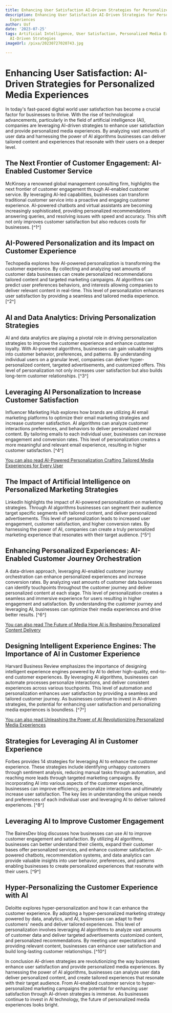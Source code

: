 ```yaml
---
title: Enhancing User Satisfaction AI-Driven Strategies for Personalized Media Experiences
description: Enhancing User Satisfaction AI-Driven Strategies for Personalized Media
  Experiences
author: Usf
date: '2023-07-25'
tags: Artificial Intelligence, User Satisfaction, Personalized Media Experiences,
  AI-Driven Strategies
imageUrl: /pixa/20230727020743.jpg

---
```

# Enhancing User Satisfaction: AI-Driven Strategies for Personalized Media Experiences

In today's fast-paced digital world user satisfaction has become a crucial factor for businesses to thrive. With the rise of technological  advancements, particularly in the field of artificial intelligence (AI),  companies are leveraging AI-driven strategies to enhance user satisfaction and provide  personalized media experiences.  By analyzing vast amounts of user data  and harnessing  the power of AI algorithms businesses can deliver tailored content and  experiences that resonate with their  users on a deeper level.

## The Next  Frontier of Customer Engagement:  AI-Enabled Customer Service

McKinsey a renowned global management  consulting firm, highlights the next frontier of customer engagement through AI-enabled customer service.  By leveraging AI-led capabilities, businesses can transform traditional customer service into a proactive and  engaging customer experience. AI-powered chatbots and virtual assistants are becoming increasingly sophisticated, providing personalized recommendations answering queries, and resolving issues with speed and accuracy. This shift not only improves customer satisfaction but also reduces costs for  businesses. [^1^]

## AI-Powered Personalization and its Impact on Customer Experience

Techopedia explores how  AI-powered personalization is transforming the customer experience. By collecting and analyzing vast amounts of customer data  businesses can create  personalized recommendations  tailored content  and targeted  marketing campaigns. AI algorithms can predict user preferences behaviors,  and interests allowing companies to deliver relevant content in real-time.  This level of personalization enhances user satisfaction by  providing a seamless and tailored media experience. [^2^]

## AI and Data Analytics: Driving Personalization  Strategies

AI and data  analytics are playing a pivotal  role in driving personalization strategies to improve the  customer experience and enhance customer loyalty. With AI-powered algorithms, businesses can gain valuable  insights into customer behavior, preferences, and patterns.  By understanding individual users on  a granular  level, companies can deliver hyper-personalized content, targeted advertisements, and customized offers.  This level of personalization not only increases user satisfaction  but also builds long-term customer relationships. [^3^]

## Leveraging AI Personalization to Increase Customer Satisfaction

Influencer Marketing Hub explores how brands are utilizing AI email marketing platforms to optimize their email marketing strategies and  increase customer satisfaction. AI algorithms can analyze customer  interactions  preferences,  and  behaviors to deliver personalized email content.  By tailoring emails to each individual user, businesses can increase engagement and conversion rates. This level of personalization creates a more meaningful and relevant email experience, resulting in higher customer satisfaction. [^4^]

[You can also read AI-Powered Personalization Crafting Tailored Media Experiences  for Every User](AI-Powered%20Personalization%20Crafting%20Tailored%20Media%20Experiences%20for%20Every%20User)


## The Impact of Artificial  Intelligence on Personalized Marketing Strategies

LinkedIn highlights the impact  of AI-powered personalization on marketing strategies. Through AI algorithms businesses can  segment  their audience target  specific segments with tailored content, and deliver personalized  advertisements. This level of personalization  leads to increased user  engagement, customer satisfaction, and higher conversion rates. By harnessing the power of  AI, companies can create  a truly personalized marketing experience  that  resonates with their target  audience. [^5^]

## Enhancing  Personalized Experiences: AI-Enabled Customer Journey Orchestration

A data-driven approach, leveraging AI-enabled customer  journey orchestration can enhance personalized experiences and increase conversion rates. By analyzing vast amounts of customer data businesses can identify touchpoints  throughout the customer journey and deliver personalized content at each stage. This level of  personalization creates a seamless and immersive experience for  users  resulting in higher engagement and satisfaction. By  understanding the customer journey and  leveraging AI, businesses  can optimize their media experiences and drive better results. [^6^]

[You can also read The Future of  Media How AI is Reshaping Personalized Content Delivery](The%20Future%20of%20Media%20How%20AI%20is%20Reshaping%20Personalized%20Content%20Delivery)


##  Designing  Intelligent Experience Engines: The  Importance of AI in Customer Experience

Harvard Business  Review emphasizes the  importance of designing intelligent experience  engines powered by AI to deliver high-quality, end-to-end customer experiences. By leveraging AI algorithms, businesses can automate processes personalize interactions, and deliver consistent experiences across various touchpoints. This level of automation and personalization enhances user satisfaction by providing  a seamless and tailored customer journey. As businesses continue to invest in AI-driven strategies, the potential for enhancing  user satisfaction and personalizing media  experiences is boundless. [^7^]

[You can also read Unleashing the Power of AI Revolutionizing Personalized Media Experiences](Unleashing%20the%20Power%20of%20AI%20Revolutionizing%20Personalized%20Media%20Experiences)


## Strategies for Leveraging  AI  in Customer Experience

Forbes provides 14 strategies for leveraging AI to enhance the customer experience.  These strategies include identifying unhappy customers through sentiment analysis, reducing manual tasks through automation, and reaching more  leads through targeted marketing campaigns. By incorporating AI into various aspects of the customer experience, businesses can improve efficiency, personalize  interactions and ultimately increase user satisfaction. The key lies  in understanding the unique needs and preferences of each individual user and leveraging AI to deliver tailored experiences. [^8^]

## Leveraging AI to  Improve Customer Engagement

The BairesDev blog discusses how businesses can use  AI to improve  customer engagement and satisfaction. By utilizing AI algorithms, businesses can better understand their clients, expand their customer bases offer  personalized services, and enhance customer satisfaction. AI-powered chatbots, recommendation systems, and data analytics  can provide valuable insights into user behavior, preferences, and patterns enabling businesses to create personalized experiences that resonate with their users. [^9^]

## Hyper-Personalizing the Customer Experience with AI

Deloitte explores hyper-personalization and how it can enhance the customer experience. By adopting a hyper-personalized marketing strategy powered by data, analytics, and AI,  businesses can adapt to their customers' needs and deliver tailored experiences. This  level of personalization  involves leveraging AI algorithms to analyze vast amounts of customer data and deliver targeted advertisements  customized content, and personalized recommendations.  By meeting user expectations and providing relevant content, businesses can enhance  user satisfaction and build long-lasting customer relationships. [^10^]

In conclusion AI-driven strategies are revolutionizing  the way businesses enhance user satisfaction and provide personalized media experiences.  By harnessing the power of AI algorithms, businesses can analyze user data  deliver personalized content, and create tailored experiences that resonate with their target audience. From AI-enabled customer service to hyper-personalized marketing campaigns the potential for enhancing user satisfaction through AI-driven strategies is  immense. As businesses continue to invest  in AI technology, the future  of personalized  media experiences looks bright.